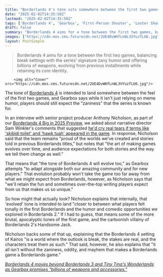 ```yaml
---
title: "Borderlands 4's tone sits somewhere between the first two games, which probably means less Skibidi Toilet and more Handsome Jack-style antics"
date: "2025-02-02T14:35:50Z"
lastmod: "2025-02-02T14:35:50Z"
tags: ['Borderlands 4', 'Gearbox', 'First-Person Shooter', 'Looter Shooter', 'Action RPG']
draft: false
summary: "Borderlands 4 aims for a tone between the first two games, balancing bleak settings with the series' signature zany humor and offering billions of weapons, evolving from previous installments while retaining its core identity."
images: ["https://cdn.mos.cms.futurecdn.net/2UE4DvWHfLnWL3VYuzfLU6.jpg"]
layout: PostSimple
---
```

> Borderlands 4 aims for a tone between the first two games, balancing bleak settings with the series' signature zany humor and offering billions of weapons, evolving from previous installments while retaining its core identity.


        <img alt="Cover" src="https://cdn.mos.cms.futurecdn.net/2UE4DvWHfLnWL3VYuzfLU6.jpg"/>
        
The tone of [Borderlands 4](https://www.gamesradar.com/games/borderlands/borderlands-4-guide/) is intended to land somewhere between the feel of the first two games, and Gearbox says while it isn't just relying on meme humor, players should still expect the "zaniness" that the series is known for.

In an interview with senior project producer Anthony Nicholson, as part of our [Borderlands 4 Big in 2025 Preview](https://www.gamesradar.com/games/stealth/toilet-humor-open-worlds-and-billions-of-weapons-borderlands-4-is-pushing-the-looter-shooter-series-further-than-ever-before/), we asked about narrative director Sam Winkler's comments that suggested [he'd cry real tears if terms like 'skibidi toilet' and 'hawk tuah' appeared in the game](https://www.gamesradar.com/games/borderlands/gearbox-lead-wants-borderlands-4-to-have-less-toilet-humor-says-the-thought-of-skibidi-toilet-and-a-gun-called-hawk-2a-in-the-game-makes-him-want-to-cry-real-tears/). In response, Nicholson said that the team remains "proud of the worlds we've created and stories told in previous Borderlands titles," but notes that "the art of making games evolves over time, and audience expectations for both stories and the way we tell them change as well."

That means that "the tone of Borderlands 4 will evolve too," as Gearbox attempts "to adapt alongside both our amazing community and for new players." That evolution probably won't take the game too far away from what we might expect from Borderlands, however, as Nicholson says that "we'll retain the fun and sometimes over-the-top writing players expect from us that makes us so unique."

So how might that actually look? Nicholson explains that internally, that 'evolved' tone is intended to land "closer to between what players felt tonally in the first Borderlands and the humor and comedic opportunities we explored in Borderlands 2." If I had to guess, that means some of the more brutal, apocalyptic tones of the first game, and the cartoonish villainy of Borderlands 2's Handsome Jack.

Nicholson backs some of that up, explaining that the Borderlands 4 setting of Kairos "is a world where the outlook is bleak, the stakes are real, and the characters treat them as such." That said, however, he also explains that "it all isn't without the zaniness, oddity, and mayhem that makes a Borderlands game a Borderlands game." 

[<em>Borderlands 4 moves beyond Borderlands 3 and Tiny Tina's Wonderlands as Gearbox promises "billions of weapons and accessories."</em>](https://www.gamesradar.com/games/borderlands/borderlands-4-moves-beyond-borderlands-3-and-tiny-tinas-wonderlands-as-gearbox-promises-billions-of-weapons-and-accessories/)
        